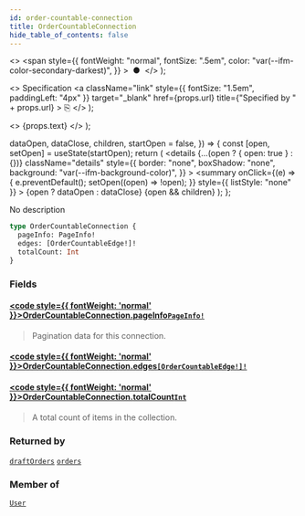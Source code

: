 ```yaml
---
id: order-countable-connection
title: OrderCountableConnection
hide_table_of_contents: false
---
```


  <>
    <span
      style={{
        fontWeight: "normal",
        fontSize: ".5em",
        color: "var(--ifm-color-secondary-darkest)",
      }}
    >
      &nbsp;●&nbsp;
    </span>
  </>
);

  <>
    Specification
    <a
      className="link"
      style={{ fontSize: "1.5em", paddingLeft: "4px" }}
      target="\_blank"
      href={props.url}
      title={"Specified by " + props.url}
    >
      ⎘
    </a>
  </>
);

  <>
    <span className={props.class}>{props.text}</span>
  </>
);


  dataOpen,
  dataClose,
  children,
  startOpen = false,
}) => {
  const [open, setOpen] = useState(startOpen);
  return (
    <details
      {...(open ? { open: true } : {})}
      className="details"
      style={{
        border: "none",
        boxShadow: "none",
        background: "var(--ifm-background-color)",
      }}
    >
      <summary
        onClick={(e) => {
          e.preventDefault();
          setOpen((open) => !open);
        }}
        style={{ listStyle: "none" }}
      >
        {open ? dataOpen : dataClose}
      </summary>
      {open && children}
    </details>
  );
};

No description

```graphql
type OrderCountableConnection {
  pageInfo: PageInfo!
  edges: [OrderCountableEdge!]!
  totalCount: Int
}
```

### Fields

#### [<code style={{ fontWeight: 'normal' }}>OrderCountableConnection.<b>pageInfo</b></code>](#)<Bullet />[`PageInfo!`](../../../api-reference/miscellaneous/objects/page-info) <Badge class="badge badge--secondary" text="non-null"/> <Badge class="badge badge--secondary" text="object"/>

> Pagination data for this connection.

#### [<code style={{ fontWeight: 'normal' }}>OrderCountableConnection.<b>edges</b></code>](#)<Bullet />[`[OrderCountableEdge!]!`](../../../api-reference/orders/objects/order-countable-edge) <Badge class="badge badge--secondary" text="non-null"/> <Badge class="badge badge--secondary" text="object"/>

>

#### [<code style={{ fontWeight: 'normal' }}>OrderCountableConnection.<b>totalCount</b></code>](#)<Bullet />[`Int`](../../../api-reference/miscellaneous/scalars/int) <Badge class="badge badge--secondary" text="scalar"/>

> A total count of items in the collection.

### Returned by

[`draftOrders`](../../../api-reference/orders/queries/draft-orders) <Badge class="badge badge--secondary" text="query"/><Bullet />[`orders`](../../../api-reference/orders/queries/orders) <Badge class="badge badge--secondary" text="query"/>

### Member of

[`User`](../../../api-reference/users/objects/user) <Badge class="badge badge--secondary" text="object"/>
